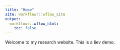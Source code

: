 ```yaml
---
title: "Home"
site: workflowr::wflow_site
output:
  workflowr::wflow_html:
    toc: false
---
```


Welcome to my research website. This is a liev demo.
